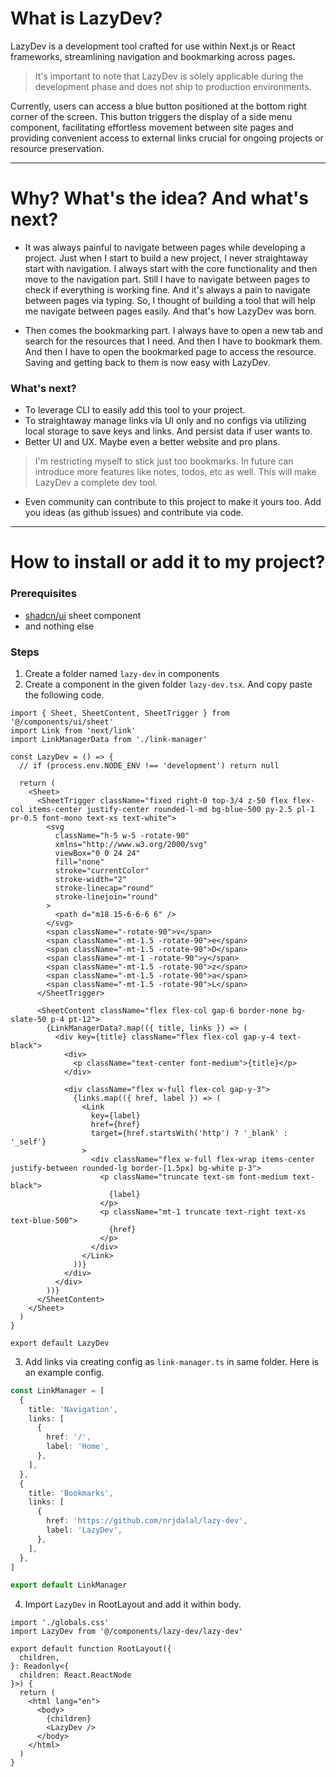 # What is LazyDev?

LazyDev is a development tool crafted for use within Next.js or React frameworks, streamlining navigation and bookmarking across pages.

> It's important to note that LazyDev is solely applicable during the development phase and does not ship to production environments.

Currently, users can access a blue button positioned at the bottom right corner of the screen. This button triggers the display of a side menu component, facilitating effortless movement between site pages and providing convenient access to external links crucial for ongoing projects or resource preservation.

---

# Why? What's the idea? And what's next?

- It was always painful to navigate between pages while developing a project. Just when I start to build a new project, I never straightaway start with navigation. I always start with the core functionality and then move to the navigation part. Still I have to navigate between pages to check if everything is working fine. And it's always a pain to navigate between pages via typing. So, I thought of building a tool that will help me navigate between pages easily. And that's how LazyDev was born.

- Then comes the bookmarking part. I always have to open a new tab and search for the resources that I need. And then I have to bookmark them. And then I have to open the bookmarked page to access the resource. Saving and getting back to them is now easy with LazyDev.

### What's next?

- To leverage CLI to easily add this tool to your project.
- To straightaway manage links via UI only and no configs via utilizing local storage to save keys and links. And persist data if user wants to.
- Better UI and UX. Maybe even a better website and pro plans.

> I'm restricting myself to stick just too bookmarks. In future can introduce more features like notes, todos, etc as well. This will make LazyDev a complete dev tool.

- Even community can contribute to this project to make it yours too. Add you ideas (as github issues) and contribute via code.

---

# How to install or add it to my project?

### Prerequisites

- [shadcn/ui](https://ui.shadcn.com/docs/components/sheet) sheet component
- and nothing else

### Steps

1. Create a folder named `lazy-dev` in components
2. Create a component in the given folder `lazy-dev.tsx`. And copy paste the following code.

```tsx
import { Sheet, SheetContent, SheetTrigger } from '@/components/ui/sheet'
import Link from 'next/link'
import LinkManagerData from './link-manager'

const LazyDev = () => {
  // if (process.env.NODE_ENV !== 'development') return null

  return (
    <Sheet>
      <SheetTrigger className="fixed right-0 top-3/4 z-50 flex flex-col items-center justify-center rounded-l-md bg-blue-500 py-2.5 pl-1 pr-0.5 font-mono text-xs text-white">
        <svg
          className="h-5 w-5 -rotate-90"
          xmlns="http://www.w3.org/2000/svg"
          viewBox="0 0 24 24"
          fill="none"
          stroke="currentColor"
          stroke-width="2"
          stroke-linecap="round"
          stroke-linejoin="round"
        >
          <path d="m18 15-6-6-6 6" />
        </svg>
        <span className="-rotate-90">v</span>
        <span className="-mt-1.5 -rotate-90">e</span>
        <span className="-mt-1.5 -rotate-90">D</span>
        <span className="-mt-1 -rotate-90">y</span>
        <span className="-mt-1.5 -rotate-90">z</span>
        <span className="-mt-1.5 -rotate-90">a</span>
        <span className="-mt-1.5 -rotate-90">L</span>
      </SheetTrigger>

      <SheetContent className="flex flex-col gap-6 border-none bg-slate-50 p-4 pt-12">
        {LinkManagerData?.map(({ title, links }) => (
          <div key={title} className="flex flex-col gap-y-4 text-black">
            <div>
              <p className="text-center font-medium">{title}</p>
            </div>

            <div className="flex w-full flex-col gap-y-3">
              {links.map(({ href, label }) => (
                <Link
                  key={label}
                  href={href}
                  target={href.startsWith('http') ? '_blank' : '_self'}
                >
                  <div className="flex w-full flex-wrap items-center justify-between rounded-lg border-[1.5px] bg-white p-3">
                    <p className="truncate text-sm font-medium text-black">
                      {label}
                    </p>
                    <p className="mt-1 truncate text-right text-xs text-blue-500">
                      {href}
                    </p>
                  </div>
                </Link>
              ))}
            </div>
          </div>
        ))}
      </SheetContent>
    </Sheet>
  )
}

export default LazyDev
```

3. Add links via creating config as `link-manager.ts` in same folder. Here is an example config.

```ts
const LinkManager = [
  {
    title: 'Navigation',
    links: [
      {
        href: '/',
        label: 'Home',
      },
    ],
  },
  {
    title: 'Bookmarks',
    links: [
      {
        href: 'https://github.com/nrjdalal/lazy-dev',
        label: 'LazyDev',
      },
    ],
  },
]

export default LinkManager
```

4. Import `LazyDev` in RootLayout and add it within body.

```tsx
import './globals.css'
import LazyDev from '@/components/lazy-dev/lazy-dev'

export default function RootLayout({
  children,
}: Readonly<{
  children: React.ReactNode
}>) {
  return (
    <html lang="en">
      <body>
        {children}
        <LazyDev />
      </body>
    </html>
  )
}
```
